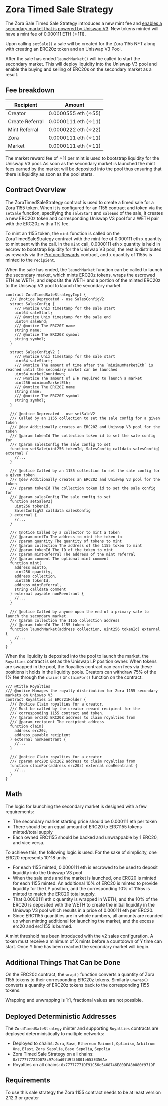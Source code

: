 # Zora Timed Sale Strategy

The Zora Sale Timed Sale Strategy introduces a new mint fee and [enables a secondary market that is powered by Uniswap V3](https://support.zora.co/en/categories/577345-secondary-market).
New tokens minted will have a mint fee of 0.000111 ETH (✧111).

Upon calling `setSale()` a sale will be created for the Zora 1155 NFT along with creating an ERC20z token and an Uniswap V3 Pool.

After the sale has ended `launchMarket()` will be called to start the secondary market.
This will deploy liquidity into the Uniswap V3 pool and enable the buying and selling of ERC20s on the secondary market as a result.

## Fee breakdown

| Recipient       | Amount               |
| --------------- | -------------------- |
| Creator         | 0.0000555 eth (✧55) |
| Create Referral | 0.0000111 eth (✧11) |
| Mint Referral   | 0.0000222 eth (✧22) |
| Zora            | 0.0000111 eth (✧11) |
| Market          | 0.0000111 eth (✧11) |

The market reward fee of ✧11 per mint is used to bootstrap liquidity for the Uniswap V3 pool.
As soon as the secondary market is launched the mint fees earned by the market will be deposited into the pool thus ensuring that there is liquidity as soon as the pool starts.

## Contract Overview

The ZoraTimedSaleStrategy contract is used to create a timed sale for a Zora 1155 token. When it is configured for an 1155 contract and token via the `setSale` function,
specifying the `saleStart` and `saleEnd` of the sale, it creates a new ERC20z token and corresponding Uniswap V3 pool for a WETH pair with the ERC20z with a 1% fee.

To mint an 1155 token, the `mint` function is called on the ZoraTimedSaleStrategy contract with the mint fee of 0.000111 eth x quantity to mint sent with the call. In the `mint` call, 0.0000111 eth x quantity is held in escrow to bootstrap liquidity for the Uniswap V3 pool, the rest is distributed as rewards via the [ProtocolRewards](./rewards) contract, and x quantity of 1155s is minted to the `recipient`.

When the sale has ended, the `launchMarket` function can be called to launch the secondary market, which mints ERC20z tokens, wraps the escrowed ETH as WETH,
and deposits the WETH and a portion of the minted ERC20z to the Uniswap V3 pool to launch the secondary market.

```solidity
contract ZoraTimedSaleStrategyImpl {
  /// @notice Deprecated - use SalesConfigV2
  struct SalesConfig {
    /// @notice Unix timestamp for the sale start
    uint64 saleStart;
    /// @notice Unix timestamp for the sale end
    uint64 saleEnd;
    /// @notice The ERC20Z name
    string name;
    /// @notice The ERC20Z symbol
    string symbol;
  }

  struct SalesConfigV2 {
    /// @notice Unix timestamp for the sale start
    uint64 saleStart;
    /// @notice The amount of time after the `minimumMarketEth` is reached until the secondary market can be launched
    uint64 marketCountdown;
    /// @notice The amount of ETH required to launch a market
    uint256 minimumMarketEth;
    /// @notice The ERC20Z name
    string name;
    /// @notice The ERC20Z symbol
    string symbol;
  }

  /// @notice Deprecated - use setSaleV2
  /// Called by an 1155 collection to set the sale config for a given token
  /// @dev Additionally creates an ERC20Z and Uniswap V3 pool for the token
  /// @param tokenId The collection token id to set the sale config for
  /// @param salesConfig The sale config to set
  function setSale(uint256 tokenId, SalesConfig calldata salesConfig) external {
    //...
  }

  /// @notice Called by an 1155 collection to set the sale config for a given token
  /// @dev Additionally creates an ERC20Z and Uniswap V3 pool for the token
  /// @param tokenId The collection token id to set the sale config for
  /// @param salesConfig The sale config to set
  function setSaleV2(
    uint256 tokenId,
    SalesConfigV2 calldata salesConfig
  ) external {
    //...
  }

  /// @notice Called by a collector to mint a token
  /// @param mintTo The address to mint the token to
  /// @param quantity The quantity of tokens to mint
  /// @param collection The address of the 1155 token to mint
  /// @param tokenId The ID of the token to mint
  /// @param mintReferral The address of the mint referral
  /// @param comment The optional mint comment
  function mint(
    address mintTo,
    uint256 quantity,
    address collection,
    uint256 tokenId,
    address mintReferral,
    string calldata comment
  ) external payable nonReentrant {
    //...
  }

  /// @notice Called by anyone upon the end of a primary sale to launch the secondary market.
  /// @param collection The 1155 collection address
  /// @param tokenId The 1155 token id
  function launchMarket(address collection, uint256 tokenId) external {
    //...
  }
}
```

When the liquidity is deposited into the pool to launch the market, the `Royalties` contract is set as the Uniswap LP position owner. When tokens are swapped in the pool, the Royalties contract can earn fees via these positions
it holds in the liquidity pools. Creators can withdraw 75% of the 1% fee through the `claim()` or `claimFor()` function on the contract.

```solidity
/// @title Royalties
/// @notice Manages the royalty distribution for Zora 1155 secondary markets on Uniswap V3
contract Royalties is ERC721Holder {
  /// @notice Claim royalties for a creator.
  /// Must be called by the creator reward recipient for the
  /// corresponding 1155 contract and token.
  /// @param erc20z ERC20Z address to claim royalties from
  /// @param recipient The recipient address
  function claim(
    address erc20z,
    address payable recipient
  ) external nonReentrant {
    //...
  }

  /// @notice Claim royalties for a creator
  /// @param erc20z ERC20Z address to claim royalties from
  function claimFor(address erc20z) external nonReentrant {
    //...
  }
}
```

## Math

The logic for launching the secondary market is designed with a few requirements:

- The secondary market starting price should be 0.000111 eth per token
- There should be an equal amount of ERC20 to ERC1155 tokens minted/total supply
- Each owned ERC1155 should be backed and unwrappable by 1 ERC20, and vice versa.

To achieve this, the following logic is used. For the sake of simplicity, one ERC20 represents 10^18 units:

- For each 1155 minted, 0.0000111 eth is escrowed to be used to deposit liquidity into the Uniswap V3 pool
- When the sale ends and the market is launched, one ERC20 is minted for each 1155 minted. An additional 10% of ERC20 is minted to provide liquidity for the LP position, and the corresponding 10% of 1155s is minted to match the ERC20 total supply.
- That 0.0000111 eth x quantity is wrapped in WETH, and the 10% of the ERC20 is deposited with the WETH to create the initial liquidity in the Uniswap V3 pool which results in a price of 0.000111 eth per ERC20.
- Since ERC1155 quantities are in whole numbers, all amounts are rounded up when minting additional for launching the market, and the excess erc20 and erc1155 is burned.

A mint threshold has been introduced with the v2 sales configuration. A token must receive a minimum of X mints before a countdown of Y time can start.
Once Y time has been reached the secondary market will begin.

## Additional Things That Can be Done

On the ERC20z contract, the `wrap()` function converts a quantity of Zora 1155 tokens to their corresponding ERC20z tokens.
Similarly `unwrap()` converts a quantity of ERC20z tokens back to the corresponding 1155 tokens.

Wrapping and unwrapping is 1:1, fractional values are not possible.

## Deployed Deterministic Addresses

The `ZoraTimedSaleStrategy` minter and supporting `Royalties` contracts are deployed deterministically to multiple networks:

- Deployed to chains: `Zora`, `Base`, `Ethereum Mainnet`, `Optimism`, `Arbitrum One`, `Blast`, `Zora Sepolia`, `Base Sepolia`, `Sepolia`
- Zora Timed Sale Strategy on all chains: `0x777777722D078c97c6ad07d9f36801e653E356Ae`
- Royalties on all chains: `0x77777771DF91C56c5468746E80DFA8b880f9719F`

## Requirements

To use this sale strategy the Zora 1155 contract needs to be at least version 2.12.3 or greater
